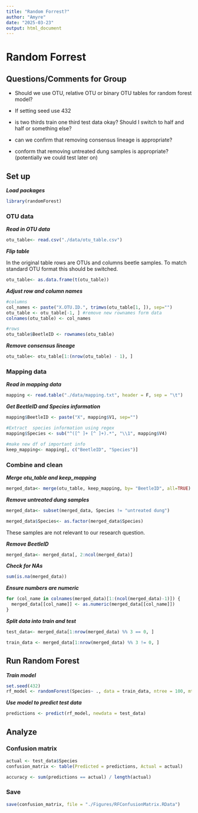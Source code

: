 ```yaml
---
title: "Random Forrest?"
author: "Amyre"
date: "2025-03-23"
output: html_document
---
```


# Random Forrest

## Questions/Comments for Group

-   Should we use OTU, relative OTU or binary OTU tables for random forest model?

-   If setting seed use 432

-   is two thirds train one third test data okay? Should I switch to half and half or something else?

-   can we confirm that removing consensus lineage is appropriate?

-   conform that removing untreated dung samples is appropriate? (potentially we could test later on)

## Set up

***Load packages***

```r
library(randomForest)
```

### OTU data

***Read in OTU data***

```r
otu_table<- read.csv("./data/otu_table.csv")
```

***Flip table***

In the original table rows are OTUs and columns beetle samples. To match standard OTU format this should be switched.

```r
otu_table<- as.data.frame(t(otu_table))

```

***Adjust row and column names***

```r
#columns
col_names <- paste("X.OTU.ID.", trimws(otu_table[1, ]), sep="")
otu_table <- otu_table[-1, ] #remove new rownames form data
colnames(otu_table) <- col_names
```

```r
#rows
otu_table$BeetleID <- rownames(otu_table)
```

***Remove consensus lineage***

```r
otu_table<- otu_table[1:(nrow(otu_table) - 1), ]
```

### Mapping data

***Read in mapping data***

```r
mapping <- read.table("./data/mapping.txt", header = F, sep = "\t")

```

***Get BeetleID and Species information***

```r
mapping$BeetleID <- paste("X", mapping$V1, sep="")
```

```r
#Extract  species information using regex 
mapping$Species <- sub("^([^ ]+ [^ ]+).*", "\\1", mapping$V4)

```

```r
#make new df of important info
keep_mapping<- mapping[, c("BeetleID", "Species")]
```

### Combine and clean

***Merge otu_table and keep_mapping***

```r
merged_data<- merge(otu_table, keep_mapping, by= "BeetleID", all=TRUE)
```

***Remove untreated dung samples***

```r
merged_data<- subset(merged_data, Species != "untreated dung")

merged_data$Species<- as.factor(merged_data$Species)
```

These samples are not relevant to our research question.

***Remove BeetleID***

```r
merged_data<- merged_data[, 2:ncol(merged_data)]
```

***Check for NAs***

```r
sum(is.na(merged_data))
```

***Ensure numbers are numeric***

```r
for (col_name in colnames(merged_data)[1:(ncol(merged_data)-1)]) {
  merged_data[[col_name]] <- as.numeric(merged_data[[col_name]])
}
```

***Split data into train and test***

```r
test_data<- merged_data[1:nrow(merged_data) %% 3 == 0, ]

train_data <- merged_data[1:nrow(merged_data) %% 3 != 0, ]
```

## Run Random Forest 

***Train model***

```r
set.seed(432)
rf_model <- randomForest(Species~ ., data = train_data, ntree = 100, mtry=3, nodesize=1, importance=TRUE)

```

***Use model to predict test data***

```r
predictions <- predict(rf_model, newdata = test_data)
```

## Analyze 

### Confusion matrix 

```r
actual <- test_data$Species
confusion_matrix <- table(Predicted = predictions, Actual = actual)
```

```r
accuracy <- sum(predictions == actual) / length(actual)

```

### Save

```r
save(confusion_matrix, file = "./Figures/RFConfusionMatrix.RData")

```
